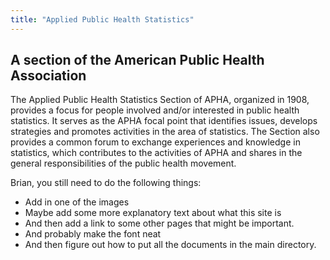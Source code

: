 ```yaml
---
title: "Applied Public Health Statistics"
---
```


<h2>A section of the American Public Health Association</h2>

<p>The Applied Public Health Statistics Section of APHA,
organized in 1908, provides a focus for people involved and/or interested in
public health statistics. It serves as the APHA focal point that identifies
issues, develops strategies and promotes activities in the area of statistics.
The Section also provides a common forum to exchange experiences and knowledge
in statistics, which contributes to the activities of APHA and shares in the
general responsibilities of the public health movement.</p>

<p>Brian, you still need to do the following things:</p>
* Add in one of the images
* Maybe add some more explanatory text about what this site is
* And then add a link to some other pages that might be important. 
* And probably make the font neat
* And then figure out how to put all the documents in the main directory.